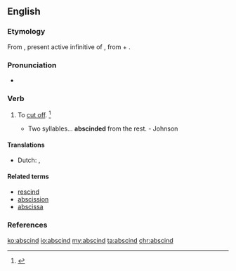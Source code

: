 ==English==

===Etymology===
From {{etyl|la|en}} {{term|abscindere|lang=la}}, present active infinitive of {{m|la|abscindō||cut off}}, from {{term|ab||from, away from|lang=la}} + {{m|la|scindō||cut, rend}}.

===Pronunciation===
* {{a|US}} {{IPA|/əbˈsɪnd/|/æbˈsɪnd/|lang=en}}

===Verb===
{{en-verb}}

# {{context|transitive|archaic|lang=en}} To [[cut off]]. {{defdate|First attested in the early 17<sup>th</sup> century.}}<ref name=SOED>{{R:SOED5|page=8}}</ref>
#* Two syllables... '''abscinded''' from the rest. - Johnson

====Translations====
{{trans-top|to cut off}}
* Dutch: {{t|nl|afsnijden}}, {{t+|nl|doorsnijden}}
{{trans-bottom}}

====Related terms====
* [[rescind]]
* [[abscission]]
* [[abscissa]]

===References===
<references/>

[[ko:abscind]]
[[io:abscind]]
[[my:abscind]]
[[ta:abscind]]
[[chr:abscind]]